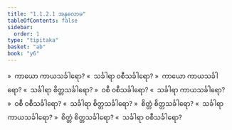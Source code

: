```yaml
---
title: "1.1.2.1 အနုလောမ"
tableOfContents: false
sidebar:
  order: 1
type: "tipitaka"
basket: "ab"
book: "y6"
---
```



<DynamicBreadcrumb />

<Division number="4" book="y6" e="ch" v="34" p="2">

<Paragraph number="15" book="y6">
»  ကာယော ကာယသင်္ခါရော?
</Paragraph>

<Paragraph number="16" book="y6">
«  သင်္ခါရာ ဝစီသင်္ခါရော?
</Paragraph>

<Paragraph number="17" book="y6">
»  ကာယော ကာယသင်္ခါရော?
</Paragraph>

<Paragraph number="18" book="y6">
«  သင်္ခါရာ စိတ္တသင်္ခါရော?
</Paragraph>

<Paragraph number="19" book="y6">
»  ဝစီ ဝစီသင်္ခါရော?
</Paragraph>

<Paragraph number="20" book="y6">
«  သင်္ခါရာ ကာယသင်္ခါရော?
</Paragraph>

<Paragraph number="21" book="y6">
»  ဝစီ ဝစီသင်္ခါရော?
</Paragraph>

<Paragraph number="22" book="y6">
«  သင်္ခါရာ စိတ္တသင်္ခါရော?
</Paragraph>

<Paragraph number="23" book="y6">
»  စိတ္တံ စိတ္တသင်္ခါရော?
</Paragraph>

<Paragraph number="24" book="y6">
«  သင်္ခါရာ ကာယသင်္ခါရော?
</Paragraph>

<Paragraph number="25" book="y6">
»  စိတ္တံ စိတ္တသင်္ခါရော?
</Paragraph>

<Paragraph number="26" book="y6">
«  သင်္ခါရာ ဝစီသင်္ခါရော?
</Paragraph>
</Division>